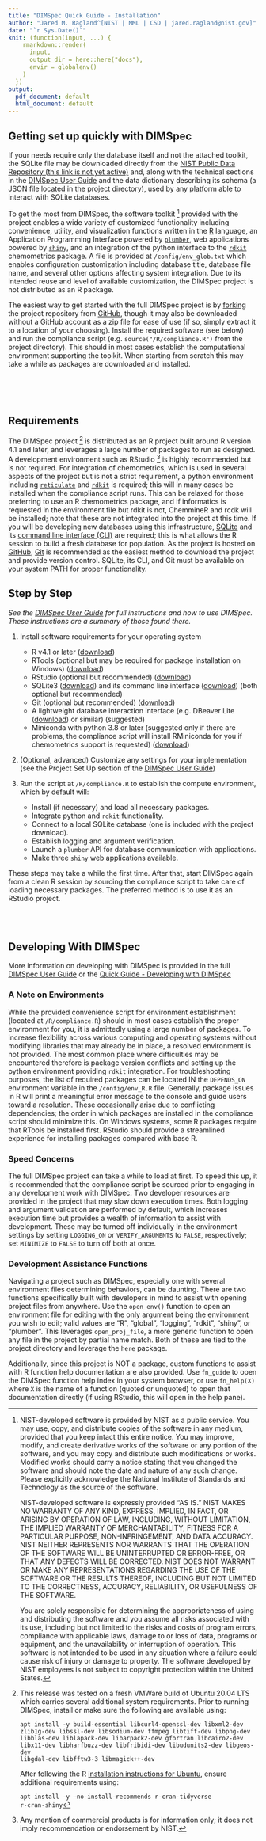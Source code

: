 ```yaml
---
title: "DIMSpec Quick Guide - Installation"
author: "Jared M. Ragland^[NIST | MML | CSD | jared.ragland@nist.gov]"
date: "`r Sys.Date()`"
knit: (function(input, ...) {
    rmarkdown::render(
      input,
      output_dir = here::here("docs"),
      envir = globalenv()
    )
  })
output:
  pdf_document: default
  html_document: default
---
```


## Getting set up quickly with DIMSpec

If your needs require only the database itself and not the attached toolkit, the SQLite file may be downloaded directly from the [NIST Public Data Repository (this link is not yet active)](TODO LINK) and, along with the technical sections in the [DIMSpec User Guide](https://pages.nist.gov/dimspec/technical-details.html#technical-details) and the data dictionary describing its schema (a JSON file located in the project directory), used by any platform able to interact with SQLite databases.

To get the most from DIMSpec, the software toolkit [^1] provided with the project enables a wide variety of customized functionality including convenience, utility, and visualization functions written in the [R](https://www.r-project.org/about.html) language, an Application Programming Interface powered by [`plumber`](https://www.rplumber.io), web applications powered by [`shiny`](https://shiny.rstudio.com), and an integration of the python interface to the [`rdkit`](https://www.rdkit.org/docs/index.html) chemometrics package. A file is provided at `/config/env_glob.txt` which enables configuration customization including database title, database file name, and several other options affecting system integration. Due to its intended reuse and level of available customization, the DIMSpec project is not distributed as an R package.

The easiest way to get started with the full DIMSpec project is by [forking](https://docs.github.com/en/get-started/quickstart/fork-a-repo) the project repository from [GitHub](https://github.com/usnistgov/dimspec), though it may also be downloaded without a GitHub account as a zip file for ease of use (if so, simply extract it to a location of your choosing). Install the required software (see below) and run the compliance script (e.g. `source("/R/compliance.R")` from the project directory). This should in most cases establish the computational environment supporting the toolkit. When starting from scratch this may take a while as packages are downloaded and installed.

\
\
\

[^1]: NIST-developed software is provided by NIST as a public service. You may use, copy, and distribute copies of the software in any medium, provided that you keep intact this entire notice. You may improve, modify, and create derivative works of the software or any portion of the software, and you may copy and distribute such modifications or works. Modified works should carry a notice stating that you changed the software and should note the date and nature of any such change. Please explicitly acknowledge the National Institute of Standards and Technology as the source of the software. 

    NIST-developed software is expressly provided "AS IS." NIST MAKES NO WARRANTY OF ANY KIND, EXPRESS, IMPLIED, IN FACT, OR ARISING BY OPERATION OF LAW, INCLUDING, WITHOUT LIMITATION, THE IMPLIED WARRANTY OF MERCHANTABILITY, FITNESS FOR A PARTICULAR PURPOSE, NON-INFRINGEMENT, AND DATA ACCURACY. NIST NEITHER REPRESENTS NOR WARRANTS THAT THE OPERATION OF THE SOFTWARE WILL BE UNINTERRUPTED OR ERROR-FREE, OR THAT ANY DEFECTS WILL BE CORRECTED. NIST DOES NOT WARRANT OR MAKE ANY REPRESENTATIONS REGARDING THE USE OF THE SOFTWARE OR THE RESULTS THEREOF, INCLUDING BUT NOT LIMITED TO THE CORRECTNESS, ACCURACY, RELIABILITY, OR USEFULNESS OF THE SOFTWARE.

    You are solely responsible for determining the appropriateness of using and distributing the software and you assume all risks associated with its use, including but not limited to the risks and costs of program errors, compliance with applicable laws, damage to or loss of data, programs or equipment, and the unavailability or interruption of operation. This software is not intended to be used in any situation where a failure could cause risk of injury or damage to property. The software developed by NIST employees is not subject to copyright protection within the United States.

## Requirements

The DIMSpec project [^2] is distributed as an R project built around R version 4.1 and later, and leverages a large number of packages to run as designed. A development environment such as RStudio [^3] is highly recommended but is not required. For integration of chemometrics, which is used in several aspects of the project but is not a strict requirement, a python environment including [`reticulate`](https://rstudio.github.io/reticulate) and [`rdkit`](https://www.rdkit.org/docs/index.html) is required; this will in many cases be installed when the compliance script runs. This can be relaxed for those preferring to use an R chemometrics package, and if informatics is requested in the environment file but rdkit is not, ChemmineR and rcdk will be installed; note that these are not integrated into the project at this time. If you will be developing new databases using this infrastructure, [SQLite](https://www.sqlite.com/download.html) and its [command line interface (CLI)](https://www.sqlite.org/cli.html) are required; this is what allows the R session to build a fresh database for population. As the project is hosted on [GitHub](https://github.com/usnistgov/dimspec), [Git](https://git-scm.com/book/en/v2/Getting-Started-Installing-Git) is recommended as the easiest method to download the project and provide version control. SQLite, its CLI, and Git must be available on your system PATH for proper functionality.

[^2]: This release was tested on a fresh VMWare build of Ubuntu 20.04 LTS which carries several additional system requirements. Prior to running DIMSpec, install or make sure the following are available using:

    <code>apt install -y build-essential libcurl4-openssl-dev libxml2-dev zlib1g-dev libssl-dev libsodium-dev ffmpeg libtiff-dev libpng-dev libblas-dev liblapack-dev libarpack2-dev gfortran libcairo2-dev libx11-dev libharfbuzz-dev libfribidi-dev libudunits2-dev libgeos-dev libgdal-dev libfftw3-3 libmagick++-dev</code>

    After following the R [installation instructions for Ubuntu](https://cran.r-project.org/bin/linux/ubuntu), ensure additional requirements using:

    <code>apt install -y --no-install-recommends r-cran-tidyverse r-cran-shiny</code>

[^3]: Any mention of commercial products is for information only; it does not imply recommendation or endorsement by NIST.

## Step by Step

*See the [DIMSpec User Guide](https://pages.nist.gov/dimspec/instructions.html#installation) for full instructions and how to use DIMSpec. These instructions are a summary of those found there.*

1. Install software requirements for your operating system

   -   R v4.1 or later ([download](https://cran.r-project.org/))
   -   RTools (optional but may be required for package installation on Windows) ([download](https://cran.r-project.org/bin/windows/Rtools/))
   -   RStudio (optional but recommended) ([download](https://www.rstudio.com/products/rstudio/download/#download))
   -   SQLite3 ([download](https://www.sqlite.com/download.html)) and its command line interface ([download](https://www.sqlite.com/cli.html)) (both optional but recommended) 
   -   Git (optional but recommended) ([download](https://git-scm.com/book/en/v2/Getting-Started-Installing-Git))
   -   A lightweight database interaction interface (e.g. DBeaver Lite ([download](https://dbeaver.com/download/lite/)) or similar) (suggested) 
   -   Miniconda with python 3.8 or later (suggested only if there are problems, the compliance script will install RMiniconda for you if chemometrics support is requested) ([download](https://docs.conda.io/en/latest/miniconda.html))
   
1. (Optional, advanced) Customize any settings for your implementation (see the Project Set Up section of the [DIMSpec User Guide](https://pages.nist.gov/dimspec/instructions.html#project-set-up))

1. Run the script at `/R/compliance.R` to establish the compute environment, which by default will:

   -   Install (if necessary) and load all necessary packages.
   -   Integrate python and `rdkit` functionality.
   -   Connect to a local SQLite database (one is included with the project download).
   -   Establish logging and argument verification.
   -   Launch a `plumber` API for database communication with applications.
   -   Make three `shiny` web applications available.

These steps may take a while the first time. After that, start DIMSpec again from a clean R session by sourcing the compliance script to take care of loading necessary packages. The preferred method is to use it as an RStudio project.

\
\

## Developing With DIMSpec

More information on developing with DIMSpec is provided in the full [DIMSpec User Guide](https://pages.nist.gov/dimspec) or the [Quick Guide - Developing with DIMSpec](https://pages.nist.gov/dimspec/docs/quick_guides/quick_advanced.pdf)

### A Note on Environments

While the provided convenience script for environment establishment (located at `/R/compliance.R`) should in most cases establish the proper environment for you, it is admittedly using a large number of packages. To increase flexibility across various computing and operating systems without modifying libraries that may already be in place, a resolved environment is not provided. The most common place where difficulties may be encountered therefore is package version conflicts and setting up the python environment providing `rdkit` integration. For troubleshooting purposes, the list of required packages can be located IN the `DEPENDS_ON` environment variable in the `/config/env_R.R` file. Generally, package issues in R will print a meaningful error message to the console and guide users toward a resolution. These occasionally arise due to conflicting dependencies; the order in which packages are installed in the compliance script should minimize this. On Windows systems, some R packages require that RTools be installed first. RStudio should provide a streamlined experience for installing packages compared with base R.

### Speed Concerns

The full DIMSpec project can take a while to load at first. To speed this up, it is recommended that the compliance script be sourced prior to engaging in any development work with DIMSpec. Two developer resources are provided in the project that may slow down execution times. Both logging and argument validation are performed by default, which increases execution time but provides a wealth of information to assist with development. These may be turned off individually In the environment settings by setting `LOGGING_ON` or `VERIFY_ARGUMENTS` to `FALSE`, respectively; set `MINIMIZE` to `FALSE` to turn off both at once.

### Development Assistance Functions

Navigating a project such as DIMSpec, especially one with several environment files determining behaviors, can be daunting. There are two functions specifically built with developers in mind to assist with opening project files from anywhere. Use the `open_env()` function to open an environment file for editing with the only argument being the environment you wish to edit; valid values are “R”, “global”, “logging”, “rdkit”, “shiny”, or “plumber”. This leverages `open_proj_file`, a more generic function to open any file in the project by partial name match. Both of these are tied to the project directory and leverage the `here` package.

Additionally, since this project is NOT a package, custom functions to assist with R function help documentation are also provided. Use `fn_guide` to open the DIMSpec function help index in your system browser, or use `fn_help(X)` where `X` is the name of a function (quoted or unquoted) to open that documentation directly (if using RStudio, this will open in the help pane).

